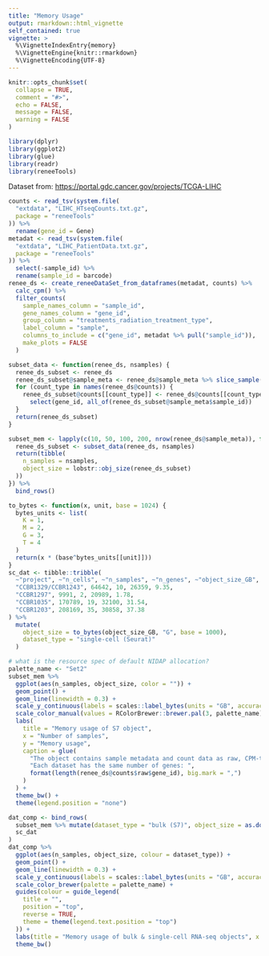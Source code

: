 ```yaml
---
title: "Memory Usage"
output: rmarkdown::html_vignette
self_contained: true
vignette: >
  %\VignetteIndexEntry{memory}
  %\VignetteEngine{knitr::rmarkdown}
  %\VignetteEncoding{UTF-8}
---
```


```r
knitr::opts_chunk$set(
  collapse = TRUE,
  comment = "#>",
  echo = FALSE,
  message = FALSE,
  warning = FALSE
)
```

```r
library(dplyr)
library(ggplot2)
library(glue)
library(readr)
library(reneeTools)
```

Dataset from: <https://portal.gdc.cancer.gov/projects/TCGA-LIHC>

```r
counts <- read_tsv(system.file(
  "extdata", "LIHC_HTseqCounts.txt.gz",
  package = "reneeTools"
)) %>%
  rename(gene_id = Gene)
metadat <- read_tsv(system.file(
  "extdata", "LIHC_PatientData.txt.gz",
  package = "reneeTools"
)) %>%
  select(-sample_id) %>%
  rename(sample_id = barcode)
renee_ds <- create_reneeDataSet_from_dataframes(metadat, counts) %>%
  calc_cpm() %>%
  filter_counts(
    sample_names_column = "sample_id",
    gene_names_column = "gene_id",
    group_column = "treatments_radiation_treatment_type",
    label_column = "sample",
    columns_to_include = c("gene_id", metadat %>% pull("sample_id")),
    make_plots = FALSE
  )
```


```r
subset_data <- function(renee_ds, nsamples) {
  renee_ds_subset <- renee_ds
  renee_ds_subset@sample_meta <- renee_ds@sample_meta %>% slice_sample(n = nsamples)
  for (count_type in names(renee_ds@counts)) {
    renee_ds_subset@counts[[count_type]] <- renee_ds@counts[[count_type]] %>%
      select(gene_id, all_of(renee_ds_subset@sample_meta$sample_id))
  }
  return(renee_ds_subset)
}

subset_mem <- lapply(c(10, 50, 100, 200, nrow(renee_ds@sample_meta)), function(nsamples) {
  renee_ds_subset <- subset_data(renee_ds, nsamples)
  return(tibble(
    n_samples = nsamples,
    object_size = lobstr::obj_size(renee_ds_subset)
  ))
}) %>%
  bind_rows()
```

```r
to_bytes <- function(x, unit, base = 1024) {
  bytes_units <- list(
    K = 1,
    M = 2,
    G = 3,
    T = 4
  )
  return(x * (base^bytes_units[[unit]]))
}
sc_dat <- tibble::tribble(
  ~"project", ~"n_cells", ~"n_samples", ~"n_genes", ~"object_size_GB",
  "CCBR1329/CCBR1243", 64642, 10, 26359, 9.35,
  "CCBR1297", 9991, 2, 20989, 1.78,
  "CCBR1035", 170789, 19, 32100, 31.54,
  "CCBR1203", 208169, 35, 30858, 37.38
) %>%
  mutate(
    object_size = to_bytes(object_size_GB, "G", base = 1000),
    dataset_type = "single-cell (Seurat)"
  )
```


```r
# what is the resource spec of default NIDAP allocation?
palette_name <- "Set2"
subset_mem %>%
  ggplot(aes(n_samples, object_size, color = "")) +
  geom_point() +
  geom_line(linewidth = 0.3) +
  scale_y_continuous(labels = scales::label_bytes(units = "GB", accuracy = 0.1)) +
  scale_color_manual(values = RColorBrewer::brewer.pal(3, palette_name)[[1]]) +
  labs(
    title = "Memory usage of S7 object",
    x = "Number of samples",
    y = "Memory usage",
    caption = glue(
      "The object contains sample metadata and count data as raw, CPM-transformed, and filtered counts.\n",
      "Each dataset has the same number of genes: ",
      format(length(renee_ds@counts$raw$gene_id), big.mark = ",")
    )
  ) +
  theme_bw() +
  theme(legend.position = "none")
```

```r
dat_comp <- bind_rows(
  subset_mem %>% mutate(dataset_type = "bulk (S7)", object_size = as.double(object_size)),
  sc_dat
)
dat_comp %>%
  ggplot(aes(n_samples, object_size, colour = dataset_type)) +
  geom_point() +
  geom_line(linewidth = 0.3) +
  scale_y_continuous(labels = scales::label_bytes(units = "GB", accuracy = 0.1)) +
  scale_color_brewer(palette = palette_name) +
  guides(colour = guide_legend(
    title = "",
    position = "top",
    reverse = TRUE,
    theme = theme(legend.text.position = "top")
  )) +
  labs(title = "Memory usage of bulk & single-cell RNA-seq objects", x = "Number of samples", y = "Memory usage") +
  theme_bw()
```
